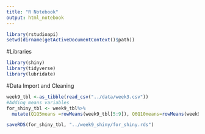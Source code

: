 ```yaml
---
title: "R Notebook"
output: html_notebook
---
```


```r
library(rstudioapi)
setwd(dirname(getActiveDocumentContext()$path))
```



#Libraries
```r
library(shiny)
library(tidyverse)
library(lubridate)
```



#Data Import and Cleaning 
```r
week9_tbl <-as_tibble(read_csv("../data/week3.csv"))
#Adding means variables
for_shiny_tbl <- week9_tbl%>%
  mutate(Q1Q5means =rowMeans(week9_tbl[5:9]), Q6Q10means=rowMeans(week9_tbl[10:14]), timeStart=ymd_hms(timeStart))

saveRDS(for_shiny_tbl, "../week9_shiny/for_shiny.rds")

```




